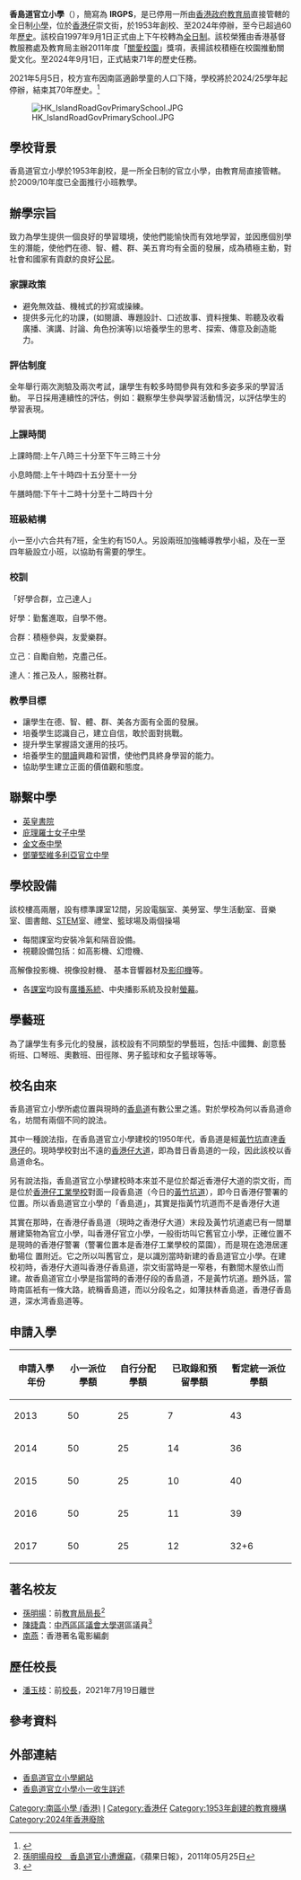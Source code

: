 {{Infobox_School 
| name = 香島道官立小學
| other_name = {{lang|en|Island Road Government Primary School }}
| image = [[File:IRGPS_logo.png|270px]]
| motto = 
| established = 1953年
| closed = 2024年9月1日（預計）
| type = [[政府|政府]]
| religion = 
| affiliation = 
| district = 
| grades = 小一至小六
| president = 
| principal = 俞景慈 先生
| dean = 
| college = 
| house = 
| sc = 
| cs = 
| faculty = 
| staff = 
| students = 
| athletics = 
| conference = 
| colors = 
| mascot = 
| magazine = 
| free_label = 
| free_text = 
| free_label2 = 
| free_text2 = 
| free_label3 = 
| free_text3 = 
| address = [[香港|香港]][[香港仔|香港仔]]崇文街20號
| tel = (852) 2552 5255
| fax = (852) 2552 1602
| mail = service@irgps.edu.hk
| website = http://www.irgps.edu.hk/
}}  

'''香島道官立小學'''（{{lang-en|Island Road Government Primary School}}），簡寫為 '''IRGPS'''，是已停用一所由[[香港政府|香港政府]][[教育局_(香港)|教育局]]直接管轄的全日制[[小學|小學]]，位於[[香港仔|香港仔]]崇文街，於1953年創校、至2024年停辦，至今已超過60年[[歷史|歷史]]。該校自1997年9月1日正式由上下午校轉為[[全日制|全日制]]。該校榮獲由香港基督教服務處及教育局主辦2011年度「[[關愛校園|關愛校園]]」獎項，表揚該校積極在校園推動關愛文化。至2024年9月1日，正式結束71年的歷史任務。

2021年5月5日，校方宣布因南區適齡學童的人口下降，學校將於2024/25學年起停辦，結束其70年歷史。<ref>{{Cite web|title=殺校 孫明揚母校香島道官立小學2024年停辦　三個年級學生須轉校|url=https://www.hk01.com/%E7%A4%BE%E6%9C%83%E6%96%B0%E8%81%9E/623329/%E6%AE%BA%E6%A0%A1-%E5%AD%AB%E6%98%8E%E6%8F%9A%E6%AF%8D%E6%A0%A1%E9%A6%99%E5%B3%B6%E9%81%93%E5%AE%98%E7%AB%8B%E5%B0%8F%E5%AD%B82024%E5%B9%B4%E5%81%9C%E8%BE%A6-%E4%B8%89%E5%80%8B%E5%B9%B4%E7%B4%9A%E5%AD%B8%E7%94%9F%E9%A0%88%E8%BD%89%E6%A0%A1|work=香港01|author=歐陽德浩|access-date=2021-05-11}}</ref>

[[File:HK_IslandRoadGovPrimarySchool.JPG|right]]

==學校背景==
香島道官立小學於1953年創校，是一所全日制的官立小學，由教育局直接管轄。於2009/10年度已全面推行小班教學。

==辦學宗旨==
致力為學生提供一個良好的學習環境，使他們能愉快而有效地學習，並因應個別學生的潛能，使他們在德、智、體、群、美五育均有全面的發展，成為積極主動，對社會和國家有貢獻的良好[[公民|公民]]。

===家課政策===
*避免無效益、機械式的抄寫或操練。
*提供多元化的功課，(如閱讀、專題設計、口述故事、資料搜集、聆聽及收看廣播、演講、討論、角色扮演等)以培養學生的思考、探索、傳意及創造能力。

===評估制度===
全年舉行兩次測驗及兩次考試，讓學生有較多時間參與有效和多姿多采的學習活動。
平日採用連續性的評估，例如：觀察學生參與學習活動情況，以評估學生的學習表現。

===上課時間===

上課時間:上午八時三十分至下午三時三十分

小息時間:上午十時四十五分至十一分

午膳時間:下午十二時十分至十二時四十分

===班級結構===
小一至小六合共有7班，全生約有150人。另設兩班加強輔導教學小組，及在一至四年級設立小班，以協助有需要的學生。

===校訓===
「好學合群，立己達人」


 
好學：勤奮進取，自學不倦。

合群：積極參與，友愛樂群。

立己：自勵自勉，克盡己任。

達人：推己及人，服務社群。

===教學目標===
*讓學生在德、智、體、群、美各方面有全面的發展。
*培養學生認識自己，建立自信，敢於面對挑戰。
*提升學生掌握語文運用的技巧。
*培養學生的[[閱讀|閱讀]]興趣和習慣，使他們具終身學習的能力。
*協助學生建立正面的價值觀和態度。

==聯繫中學==
*[[英皇書院|英皇書院]]
*[[庇理羅士女子中學|庇理羅士女子中學]]
*[[金文泰中學|金文泰中學]]
*[[鄧肇堅維多利亞官立中學|鄧肇堅維多利亞官立中學]]

==學校設備==
該校樓高兩層，設有標準課室12間，另設電腦室、美勞室、學生活動室、音樂室、圖書館、[[STEM|STEM]]室、禮堂、籃球場及兩個操場

*每間課室均安裝冷氣和隔音設備。
*視聽設備包括：如高影機、幻燈機、
高解像投影機、視像投射機、
基本音響器材及[[影印機|影印機]]等。
*各[[課室|課室]]均設有[[廣播|廣播]][[系統|系統]]、中央播影系統及投射[[螢幕|螢幕]]。

==學藝班==
為了讓學生有多元化的發展，該校設有不同類型的學藝班，包括:中國舞、創意藝術班、口琴班、奧數班、田徑隊、男子籃球和女子籃球等等。

==校名由來==
香島道官立小學所處位置與現時的[[香島道|香島道]]有數公里之遙。對於學校為何以香島道命名，坊間有兩個不同的說法。

其中一種說法指，在香島道官立小學建校的1950年代，香島道是經[[黃竹坑|黃竹坑]]直達[[香港仔|香港仔]]的。現時學校對出不遠的[[香港仔大道|香港仔大道]]，即為昔日香島道的一段，因此該校以香島道命名。

另有說法指，香島道官立小學建校時本來並不是位於鄰近香港仔大道的崇文街，而是位於[[香港仔工業學校|香港仔工業學校]]對面一段香島道（今日的[[黃竹坑道|黃竹坑道]]），即今日香港仔警署的位置。所以香島道官立小學的「香島道」，其實是指黃竹坑道而不是香港仔大道


其實在那時，在香港仔香島道（現時之香港仔大道）末段及黃竹坑道處已有一間單層建築物為官立小學，叫香港仔官立小學，一般街坊叫它舊官立小學，正確位置不是現時的香港仔警署（警署位置本是香港仔工業學校的菜園），而是現在逸港居運動場位 置附近。它之所以叫舊官立，是以識別當時新建的香島道官立小學。在建校初時，香港仔大道叫香港仔香島道，崇文街當時是一窄巷，有數間木屋依山而建。故香島道官立小學是指當時的香港仔段的香島道，不是黃竹坑道。題外話，當時南區衹有一條大路，統稱香島道，而以分段名之，如薄扶林香島道，香港仔香島道，深水湾香島道等。

==申請入學==
{| class="wikitable"
|-
! 申請入學年份 !! 小一派位學額 !! 自行分配學額 !! 已取錄和預留學額 !! 暫定統一派位學額
|-
| 2013 || 50 || 25 || 7 || 43
|-
| 2014 || 50 || 25 || 14 || 36
|-
| 2015 || 50 || 25 || 10 || 40
|-
| 2016 || 50 || 25 || 11 || 39
|-
| 2017 || 50 || 25 || 12 || 32+6
|}

==著名校友==
*[[孫明揚|孫明揚]]：前[[教育局局長|教育局局長]]<ref>[http://hk.apple.nextmedia.com/template/apple/art_main.php?iss_id=20110525&sec_id=4104&art_id=15284219 孫明揚母校　香島道官小遭爆竊]，《蘋果日報》，2011年05月25日</ref>
*[[陳捷貴|陳捷貴]]：[[中西區區議會|中西區區議會]][[大學|大學]]選區議員<ref name="香島道官立小學">{{Cite web |url=http://www.irgps.edu.hk/CustomPage/45/IRGPS_60th_part1.pdf |title=香島道官立小學 六十周年校慶紀念特刊，2013年 |accessdate=2018-08-27 |archive-date=2018-08-28 |archive-url=https://web.archive.org/web/20180828001721/http://www.irgps.edu.hk/CustomPage/45/IRGPS_60th_part1.pdf |dead-url=no }}</ref>
*[[南燕_(編劇)|南燕]]：香港著名電影編劇
==歷任校長==
*[[潘玉枝|潘玉枝]]：前[[校長|校長]]，2021年7月19日離世

==參考資料==
{{reflist}}

==外部連結==
*[http://www.irgps.edu.hk 香島道官立小學網站] {{Wayback|url=http://www.irgps.edu.hk/ |date=20061109023202 }}
*[https://www.schooland.hk/ps/irgps 香島道官立小學小一收生詳述] {{Wayback|url=https://www.schooland.hk/ps/irgps |date=20170427004123 }}

{{香港官立小學}}
{{DEFAULTSORT:H}}
[[Category:南區小學_(香港)|Category:南區小學 (香港)]]
[[Category:香港官立小學|I]]
[[Category:香港仔|Category:香港仔]]
[[Category:1953年創建的教育機構|Category:1953年創建的教育機構]]
[[Category:2024年香港廢除|Category:2024年香港廢除]]